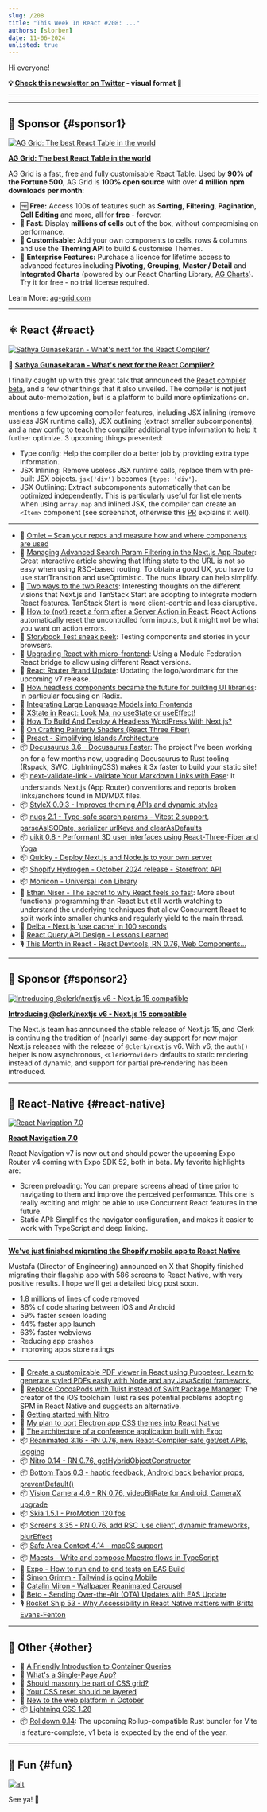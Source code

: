 ```yaml
---
slug: /208
title: "This Week In React #208: ..."
authors: [slorber]
date: 11-06-2024
unlisted: true
---
```


Hi everyone!

<!-- truncate -->

**💡 [Check this newsletter on Twitter](https://slo.im/thread) - visual format 🎨**

---


<Support />

---

## 💸 Sponsor {#sponsor1}

[![AG Grid: The best React Table in the world](/emails/issues/208/aggrid.jpg)](https://www.ag-grid.com/react-table?utm_source=thisweekinreact&utm_medium=newsletter&utm_campaign=2024-email-3)

**[AG Grid: The best React Table in the world](https://www.ag-grid.com/react-table?utm_source=thisweekinreact&utm_medium=newsletter&utm_campaign=2024-email-3)**

AG Grid is a fast, free and fully customisable React Table. Used by **90% of the Fortune 500**, AG Grid is **100% open source** with over **4 million npm downloads per month**:

- 🆓 **Free:** Access 100s of features such as **Sorting**, **Filtering**, **Pagination**, **Cell Editing** and more, all for **free** - forever.
- **🚀 Fast:** Display **millions of cells** out of the box, without compromising on performance.
- **🎨 Customisable:** Add your own components to cells, rows & columns and use the **Theming API** to build & customise Themes.
- 🏢 **Enterprise Features:** Purchase a licence for lifetime access to advanced features including **Pivoting**, **Grouping**, **Master / Detail** and **Integrated Charts** (powered by our React Charting Library, [AG Charts](https://www.ag-grid.com/charts?utm_source=thisweekinreact&utm_medium=newsletter&utm_campaign=2024-email-1)). Try it for free - no trial license required.

Learn More: [ag-grid.com](https://www.ag-grid.com/react-table?utm_source=thisweekinreact&utm_medium=newsletter&utm_campaign=2024-email-1)

---

## ⚛️ React {#react}

[![Sathya Gunasekaran - What's next for the React Compiler?](/emails/issues/208/compiler.jpg)](https://www.youtube.com/watch?v=qd5yk2gxbtg)

🎥 [**Sathya Gunasekaran \- What's next for the React Compiler?**](https://www.youtube.com/watch?v=qd5yk2gxbtg)

I finally caught up with this great talk that announced the [React compiler beta](https://react.dev/blog/2024/10/21/react-compiler-beta-release), and a few other things that it also unveiled. The compiler is not just about auto-memoization, but is a platform to build more optimizations on.

mentions a few upcoming compiler features, including JSX inlining (remove useless JSX runtime calls), JSX outlining (extract smaller subcomponents), and a new config to teach the compiler additional type information to help it further optimize. 3 upcoming things presented:

- Type config: Help the compiler do a better job by providing extra type information.
- JSX Inlining: Remove useless JSX runtime calls, replace them with pre-built JSX objects. `jsx('div')` becomes `{type: 'div'}`.
- JSX Outlining: Extract subcomponents automatically that can be optimized independently. This is particularly useful for list elements when using `array.map` and inlined JSX, the compiler can create an `<Item>` component (see screenshot, otherwise this [PR](https://github.com/facebook/react/pull/30956) explains it well).

---

- 💸 [Omlet – Scan your repos and measure how and where components are used](https://omlet.dev/?utm_campaign=partner_this-week-in-react_newsletter-quick-link-oct-2024)
- 📜 [Managing Advanced Search Param Filtering in the Next.js App Router](https://aurorascharff.no/posts/managing-advanced-search-param-filtering-next-app-router/): Great interactive article showing that lifting state to the URL is not so easy when using RSC-based routing. To obtain a good UX, you have to use startTransition and useOptimistic. The nuqs library can help simplify.
- 📜 [Two ways to the two Reacts](https://bobaekang.com/blog/two-ways-to-the-two-reacts/): Interesting thoughts on the different visions that Next.js and TanStack Start are adopting to integrate modern React features. TanStack Start is more client-centric and less disruptive.
- 📜 [How to (not) reset a form after a Server Action in React](https://www.robinwieruch.de/react-server-action-reset-form/): React Actions automatically reset the uncontrolled form inputs, but it might not be what you want on action errors.
- 📜 [Storybook Test sneak peek](https://storybook.js.org/blog/storybook-test-sneak-peek/): Testing components and stories in your browsers.
- 📜 [Upgrading React with micro-frontend](https://alexocallaghan.com/upgrading-react-with-microfrontends): Using a Module Federation React bridge to allow using different React versions.
- 📜 [React Router Brand Update](https://remix.run/blog/react-router-brand-update): Updating the logo/wordmark for the upcoming v7 release.
- 📜 [How headless components became the future for building UI libraries](https://www.subframe.com/blog/how-headless-components-became-the-future-for-building-ui-libraries): In particular focusing on Radix.
- 📜 [Integrating Large Language Models into Frontends](https://www.manuelsanchezdev.com/blog/integrating-llm-frontend)
- 📜 [XState in React: Look Ma, no useState or useEffect\!](https://www.frontendundefined.com/posts/monthly/xstate-in-react/)
- 📜 [How To Build And Deploy A Headless WordPress With Next.js?](https://scientyficworld.org/how-to-deploy-headless-wordpress-with-next-js/)
- 📜 [On Crafting Painterly Shaders (React Three Fiber)](https://blog.maximeheckel.com/posts/on-crafting-painterly-shaders/)
- 📜 [Preact \- Simplifying Islands Architecture](https://preactjs.com/blog/simplifying-islands-arch/)
- 📦 [Docusaurus 3.6 \- Docusaurus Faster](https://docusaurus.io/blog/releases/3.6): The project I’ve been working on for a few months now, upgrading Docusaurus to Rust tooling (Rspack, SWC, LightningCSS) makes it 3x faster to build your static site\!
- 📦 [next-validate-link \- Validate Your Markdown Links with Ease](https://next-validate-link.vercel.app/): It understands Next.js (App Router) conventions and reports broken links/anchors found in MD/MDX files.
- 📦 [StyleX 0.9.3 \- Improves theming APIs and dynamic styles](https://stylexjs.com/blog/v0.9.3)
- 📦 [nuqs 2.1 \- Type-safe search params \- Vitest 2 support, parseAsISODate, serializer urlKeys and clearAsDefaults](https://github.com/47ng/nuqs/releases/tag/v2.1.0)
- 📦 [uikit 0.8 \- Performant 3D user interfaces using React-Three-Fiber and Yoga](https://github.com/pmndrs/uikit/releases/tag/v0.8.0)
- 📦 [Quicky \- Deploy Next.js and Node.js to your own server](https://quicky.dev/)
- 📦 [Shopify Hydrogen \- October 2024 release \- Storefront API](https://hydrogen.shopify.dev/update/october-2024-release-storefront-api-2024-10)
- 📦 [Monicon \- Universal Icon Library](https://monicon-docs.vercel.app/)
- 🎥 [Ethan Niser \- The secret to why React feels so fast](https://www.youtube.com/watch?v=vtotu8p9DWw): More about functional programming than React but still worth watching to understand the underlying techniques that allow Concurrent React to split work into smaller chunks and regularly yield to the main thread.
- 🎥 [Delba \- Next.js 'use cache' in 100 seconds](https://www.youtube.com/watch?v=OWmRn74CQKY)
- 🎥 [React Query API Design \- Lessons Learned](https://tkdodo.eu/blog/react-query-api-design-lessons-learned)
- 🎙️ [This Month in React \- React Devtools, RN 0.76, Web Components...](https://podcasters.spotify.com/pod/show/reactiflux/episodes/TMiR-2024-10-React-DevTools-update--React-Native-0-76-new-architecture-dropped--Web-Components-arent-the-future-e2qi6bb)

<SubscribeFormEmbed placement="middle" />

---

## 💸 Sponsor {#sponsor2}

[![Introducing @clerk/nextjs v6 - Next.js 15 compatible](/emails/issues/208/clerk.jpg)](https://go.clerk.com/763LGC2)

**[Introducing @clerk/nextjs v6 - Next.js 15 compatible](https://go.clerk.com/763LGC2)**

The Next.js team has announced the stable release of Next.js 15, and Clerk is continuing the tradition of (nearly) same-day support for new major Next.js releases with the release of `@clerk/nextjs` v6. With v6, the `auth()` helper is now asynchronous, `<ClerkProvider>` defaults to static rendering instead of dynamic, and support for partial pre-rendering has been introduced.

---

## 📱 React-Native {#react-native}

[![React Navigation 7.0](/emails/issues/208/reactnavigation7.jpg)](https://reactnavigation.org/blog/2024/11/06/react-navigation-7.0/)

[**React Navigation 7.0**](https://reactnavigation.org/blog/2024/11/06/react-navigation-7.0/)

React Navigation v7 is now out and should power the upcoming Expo Router v4 coming with Expo SDK 52, both in beta. My favorite highlights are:

- Screen preloading: You can prepare screens ahead of time prior to navigating to them and improve the perceived performance. This one is really exciting and might be able to use Concurrent React features in the future.
- Static API: Simplifies the navigator configuration, and makes it easier to work with TypeScript and deep linking.

---

[**We've just finished migrating the Shopify mobile app to React Native**](https://threadreaderapp.com/thread/1853619638141071573.html)

Mustafa (Director of Engineering) announced on X that Shopify finished migrating their flagship app with 586 screens to React Native, with very positive results. I hope we'll get a detailed blog post soon.

- 1.8 millions of lines of code removed
- 86% of code sharing between iOS and Android
- 59% faster screen loading
- 44% faster app launch
- 63% faster webviews
- Reducing app crashes
- Improving apps store ratings

---

- 💸 [Create a customizable PDF viewer in React using Puppeteer. Learn to generate styled PDFs easily with Node and any JavaScript framework.](https://apryse.com/blog/react/react-to-pdf?utm_source=thisweekinreact&utm_medium=newsletter&utm_campaign=1106)
- 💬 [Replace CocoaPods with Tuist instead of Swift Package Manager](https://github.com/react-native-community/discussions-and-proposals/issues/587#issuecomment-2457647318): The creator of the iOS toolchain Tuist raises potential problems adopting SPM in React Native and suggests an alternative.
- 📜 [Getting started with Nitro](https://www.renanmav.com/blog/getting-started-with-nitro)
- 📜 [My plan to port Electron app CSS themes into React Native](https://www.devas.life/my-plan-to-port-electron-app-css-themes-into-react-native/)
- 📜 [The architecture of a conference application built with Expo](https://expo.dev/blog/the-architecture-of-a-conference-application-built-with-expo)
- 📦 [Reanimated 3.16 \- RN 0.76, new React-Compiler-safe get/set APIs, logging](https://github.com/software-mansion/react-native-reanimated/releases/tag/3.16.0)
- 📦 [Nitro 0.14 \- RN 0.76, getHybridObjectConstructor](https://github.com/mrousavy/nitro/releases/tag/v0.14.0)
- 📦 [Bottom Tabs 0.3 \- haptic feedback, Android back behavior props, preventDefault()](https://github.com/okwasniewski/react-native-bottom-tabs/releases)
- 📦 [Vision Camera 4.6 \- RN 0.76, videoBitRate for Android, CameraX upgrade](https://github.com/mrousavy/react-native-vision-camera/releases/tag/v4.6.0)
- 📦 [Skia 1.5.1 \- ProMotion 120 fps](https://github.com/Shopify/react-native-skia/releases/tag/v1.5.1)
- 📦 [Screens 3.35 \- RN 0.76, add RSC ‘use client’, dynamic frameworks, blurEffect](https://github.com/software-mansion/react-native-screens/releases/tag/3.35.0)
- 📦 [Safe Area Context 4.14 \- macOS support](https://github.com/th3rdwave/react-native-safe-area-context/releases/tag/v4.13.0)
- 📦 [Maests \- Write and compose Maestro flows in TypeScript](https://github.com/shoma-mano/maests)
- 🎥 [Expo \- How to run end to end tests on EAS Build](https://www.youtube.com/watch?v=-o-bfIRrg9U)
- 🎥 [Simon Grimm \- Tailwind is going Mobile](https://www.youtube.com/watch?v=I_o17M30m5I)
- 🎥 [Catalin Miron \- Wallpaper Reanimated Carousel](https://www.youtube.com/watch?v=qaGRabISXwI)
- 🎥 [Beto \- Sending Over-the-Air (OTA) Updates with EAS Update](https://www.youtube.com/watch?v=DWpcD6bvTRA)
- 🎙️ [Rocket Ship 53 \- Why Accessibility in React Native matters with Britta Evans-Fenton](https://share.transistor.fm/s/ccfd5491)

---

## 🔀 Other {#other}

- 📜 [A Friendly Introduction to Container Queries](https://www.joshwcomeau.com/css/container-queries-introduction/)
- 📜 [What's a Single-Page App?](https://jakelazaroff.com/words/whats-a-single-page-app/)
- 📜 [Should masonry be part of CSS grid?](https://ishadeed.com/article/css-grid-masonry/)
- 📜 [Your CSS reset should be layered](https://www.mayank.co/blog/css-reset-layer/)
- 📜 [New to the web platform in October](https://web.dev/blog/web-platform-10-2024?hl=en)
- 📦 [Lightning CSS 1.28](https://github.com/parcel-bundler/lightningcss/releases/tag/v1.28.0)
- 📦 [Rolldown 0.14](https://github.com/rolldown/rolldown/releases/tag/v0.14.0): The upcoming Rollup-compatible Rust bundler for Vite is feature-complete, v1 beta is expected by the end of the year.

---

## 🤭 Fun {#fun}

<Todo />

[![alt](/emails/issues/122/meme.jpg)](https://twitter.com/TODOTODOTODOTODOTODOTODOTODOTODOTODOTODO)

See ya! 👋
